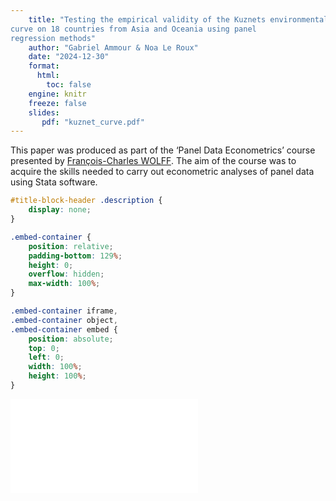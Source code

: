 ```yaml
---
    title: "Testing the empirical validity of the Kuznets environmental
curve on 18 countries from Asia and Oceania using panel
regression methods"
    author: "Gabriel Ammour & Noa Le Roux" 
    date: "2024-12-30"
    format: 
      html: 
        toc: false
    engine: knitr
    freeze: false    
    slides:
       pdf: "kuznet_curve.pdf"  
---
```


This paper was produced as part of the ‘Panel Data Econometrics’ course presented by [François-Charles WOLFF](https://sites.google.com/site/francoischarleswolff/wolff-francois-charles). The aim of the course was to acquire the skills needed to carry out econometric analyses of panel data using Stata software.

```css
#title-block-header .description {
    display: none;
}
```

```css
.embed-container {
    position: relative;
    padding-bottom: 129%;
    height: 0;
    overflow: hidden;
    max-width: 100%;
}

.embed-container iframe,
.embed-container object,
.embed-container embed {
    position: absolute;
    top: 0;
    left: 0;
    width: 100%;
    height: 100%;
}
```

```{=html}
<div class="embed-container">
  <iframe src="`r rmarkdown::metadata$slides$pdf`" style="border: 0.5px"></iframe>
</div>
```
